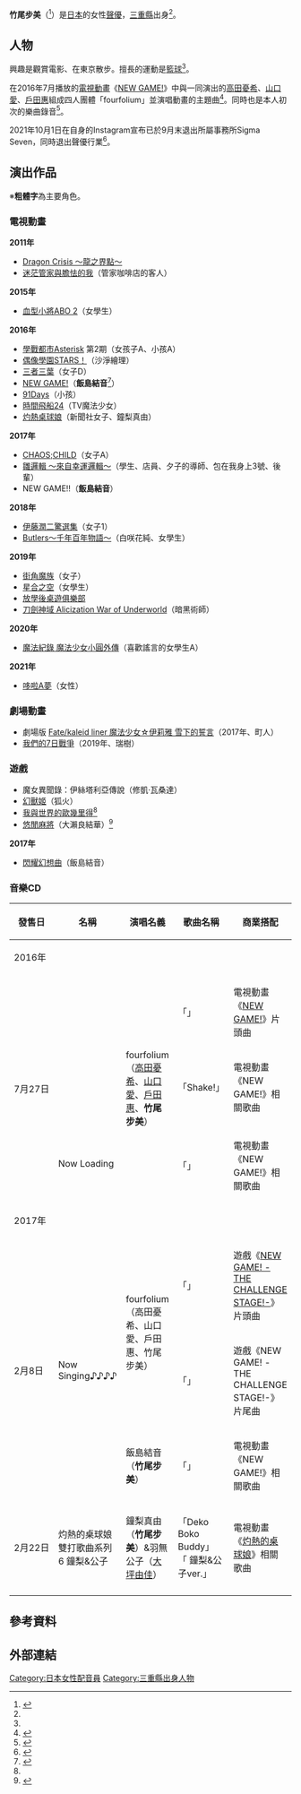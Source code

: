 {{配音員
|姓名 = 竹尾步美
|類型 = 
|圖片 = 
|圖片尺寸 = 
|圖片簡介 = 
|原名 = 
|外文名 = 竹尾歩美
|外文 = 日文
|羅馬拼音 =
|英文名 = 
|暱稱 = 
|其他藝名 = 
|國籍 =
|民族 =
|籍貫 = 
|出生地= {{JPN}}[[三重縣|三重縣]]
|生年= 
|生月= 9
|生日= 2
|歿年= 
|歿月= 
|歿日= 
|逝世日期 = 
|逝世地點 = 
|職業 = 
|三圍 = 
|教育程度 = 
|宗教信仰 =
|配偶 = 
|兒女 = 
|父母 = 
|出身地 = 
|出道作 = 
|代表作 = 
|活動時期 = 2011年 - 2021年
|活躍年代 = 
|唱片公司 =
|所屬 = 
|網站 = 
|相關團體 =
|module= {{Japanese|embed=yes|japanese=竹尾 歩美|kana=たけお あゆみ|romaji=Takeo Ayumi}}
}}
'''竹尾步美'''（{{bd||9月2日|catIdx=Takeo Ayumi}}<ref name="profile">{{Cite web|url=http://www.sigma7e.com/profile/ew_takeo.html|title=竹尾步美のプロフィール|publisher=Sigma Seven e|accessdate=2016-09-12|archive-date=2019-10-25|archive-url=https://web.archive.org/web/20191025035125/http://sigma7e.com/profile/ew_takeo.html|dead-url=yes}}</ref>）是[[日本|日本]]的女性[[聲優|聲優]]，[[三重縣|三重縣]]出身<ref name="profile"/>。

== 人物 ==
興趣是觀賞電影、在東京散步。擅長的運動是[[籃球|籃球]]<ref name="profile"/>。

在2016年7月播放的[[電視動畫|電視動畫]]《[[NEW_GAME!|NEW GAME!]]》中與一同演出的[[高田憂希|高田憂希]]、[[山口愛|山口愛]]、[[戶田惠|戶田惠]]組成四人團體「fourfolium」並演唱動畫的主題曲<ref>{{Cite web |url=http://www.koepota.jp/news/2016/05/10/0106.html |title=高田憂希、山口愛、戸田めぐみ、竹尾歩美による「NEW GAME!」主題歌ユニット名が決定＆シングル発売 |date=2016-05-10 |publisher=MFS |work=こえぽた |accessdate=2016-08-26 |archive-date=2017-03-05 |archive-url=https://web.archive.org/web/20170305001540/http://www.koepota.jp/news/2016/05/10/0106.html |dead-url=no }}</ref>。同時也是本人初次的樂曲錄音<ref>{{Cite web |url=http://www.animatetimes.com/news/details.php?id=1468474850 |title=ドキドキな初レコーディングの手応えは!?　TVアニメ『NEW GAME!』飯島ゆん役・竹尾歩美さん楽曲インタビュー |date=2016-07-17 |publisher=アニメイトラボ |work=アニメイトタイムズ |accessdate=2016-08-26 |archive-date=2019-05-10 |archive-url=https://web.archive.org/web/20190510145959/https://www.animatetimes.com/news/details.php?id=1468474850 |dead-url=no }}</ref>。

2021年10月1日在自身的Instagram宣布已於9月末退出所屬事務所Sigma Seven，同時退出聲優行業<ref>{{Cite instagram|user=ayumitakeo_4719|author=竹尾 歩美|postid=CUdjbM-BEwu|script-title=ja:私、竹尾歩美は9月末日を持ちまして、シグマ・セブンを退所するとともに声優活動から引退することになりましたことをご報告致します。|date=2021-10-01|access-date=2021-10-01|language=ja}}</ref>。

== 演出作品 ==
※'''粗體字'''為主要角色。
=== 電視動畫 ===
'''2011年'''
* [[Dragon_Crisis_～龍之界點～|Dragon Crisis ～龍之界點～]]
* [[迷茫管家與膽怯的我|迷茫管家與膽怯的我]]（管家咖啡店的客人）
'''2015年'''
* [[血型小將ABO|血型小將ABO 2]]（女學生）
'''2016年'''
* [[學戰都市Asterisk|學戰都市Asterisk]] 第2期（女孩子A、小孩A）
* [[偶像學園STARS！|偶像學園STARS！]]（沙淨繪理）
* [[三者三葉|三者三葉]]（女子D）
* [[NEW_GAME!|NEW GAME!]]（'''飯島結音'''<ref>{{Cite web|url=http://newgame-anime.com/staffcast/|work=TVアニメ『NEW GAME!』オフィシャルサイト|title=STAFF&CAST|accessdate=2016-03-27|archive-date=2016-03-27|archive-url=https://web.archive.org/web/20160327064217/http://newgame-anime.com/staffcast/|dead-url=no}}</ref>）
* [[91Days|91Days]]（小孩）
* [[時間飛船24|時間飛船24]]（TV魔法少女）
* [[灼熱桌球娘|灼熱桌球娘]]（新聞社女子、鐘梨真由）
'''2017年'''
* [[CHAOS;CHILD|CHAOS;CHILD]]（女子A）
* [[幸運邏輯|雛邏輯 ～來自幸運邏輯～]]（學生、店員、夕子的導師、包在我身上3號、後輩）
* NEW GAME!!（'''飯島結音'''）
'''2018年'''
* [[伊藤潤二驚選集|伊藤潤二驚選集]]（女子1）
* [[Butlers〜千年百年物語〜|Butlers〜千年百年物語〜]]（白咲花純、女學生）
'''2019年'''
* [[街角魔族|街角魔族]]（女子）
* [[星合之空|星合之空]]（女學生）
* [[放學後桌遊俱樂部|放學後桌遊俱樂部]]
* [[刀劍神域|刀劍神域 Alicization War of Underworld]]（暗黑術師）
'''2020年'''
* [[魔法紀錄_魔法少女小圓外傳|魔法紀錄 魔法少女小圓外傳]]（喜歡謠言的女學生A）
'''2021年'''
* [[哆啦A夢|哆啦A夢]]（女性）

=== 劇場動畫 ===
* 劇場版 [[Fate/kaleid_liner_魔法少女☆伊莉雅_雪下的誓言|Fate/kaleid liner 魔法少女☆伊莉雅 雪下的誓言]]（2017年、町人）
* [[我們的7日戰爭|我們的7日戰爭]]（2019年、瑞樹）

=== 遊戲 ===
* 魔女異聞錄：伊絲塔利亞傳說（修凱·瓦桑達）
* [[幻獸姬|幻獸姬]]（狐火）
* [[我與世界的歐幾里得|我與世界的歐幾里得]]<ref name="profile"/>
* [[悠閒麻將|悠閒麻將]]（大瀨良結華）<ref>{{Cite web|url=https://itunes.apple.com/tw/app/yurutto-ma-que/id991658419?l=zh&mt=8|title=ゆるっと麻雀|publisher=iTunes Preview|accessdate=2016-09-12|archive-date=2017-03-05|archive-url=https://web.archive.org/web/20170305125824/https://itunes.apple.com/tw/app/yurutto-ma-que/id991658419?l=zh&mt=8|dead-url=no}}</ref>
'''2017年'''
* [[閃耀幻想曲|閃耀幻想曲]]（飯島結音）

=== 音樂CD ===
{| class="wikitable" style="font-size:small"
! style="width:4.5em"|發售日 !! 名稱 !! 演唱名義 !! 歌曲名稱 !! 商業搭配
|-
! colspan="5" | 2016年
|-
| rowspan="4"| 7月27日 || rowspan="2"|{{lang|ja|SAKURAスキップ}}
| rowspan="4"| fourfolium（[[高田憂希|高田憂希]]、[[山口愛|山口愛]]、[[戶田惠|戶田惠]]、'''竹尾步美'''）
| 「{{lang|ja|SAKURAスキップ}}」
| 電視動畫《[[NEW_GAME!|NEW GAME!]]》片頭曲
|-
| 「Shake!」
| 電視動畫《NEW GAME!》相關歌曲
|-
| rowspan="2"|Now Loading!!!!
| 「Now Loading!!!!」
| 電視動畫《NEW GAME!》片尾曲
|-
| 「{{lang|ja|ほっしーの！}}」
| 電視動畫《NEW GAME!》相關歌曲
|-
! colspan="5" | 2017年
|-
| rowspan="3" | 2月8日
| rowspan="3" | Now Singing♪♪♪♪
| rowspan="2" | fourfolium（高田憂希、山口愛、戶田惠、竹尾步美）
| 「{{lang|ja|ググッとワーク☆彡}}」
| 遊戲《[[NEW_GAME!|NEW GAME! -THE CHALLENGE STAGE!-]]》片頭曲
|-
| 「{{lang|ja|向上上々ハイジャンプ↑↑↑↑}}」
| 遊戲《NEW GAME! -THE CHALLENGE STAGE!-》片尾曲
|-
| 飯島結音（'''竹尾步美'''）
| 「{{lang|ja|あめのちほしぞら}}」
| 電視動畫《NEW GAME!》相關歌曲
|-
| 2月22日
| 灼熱的桌球娘 雙打歌曲系列6 鐘梨&公子
| 鐘梨真由（'''竹尾步美'''）&羽無公子（[[大坪由佳|大坪由佳]]）
| 「Deko Boko Buddy」<br />「{{lang|ja|もず山中学校校歌}} 鐘梨&公子ver.」
| 電視動畫《[[灼熱的桌球娘|灼熱的桌球娘]]》相關歌曲
|-
|}

== 參考資料 ==
{{Reflist|2}}

== 外部連結 ==

{{DEFAULTSORT:Takeo Ayumi}}
[[Category:日本女性配音員|Category:日本女性配音員]]
[[Category:三重縣出身人物|Category:三重縣出身人物]]